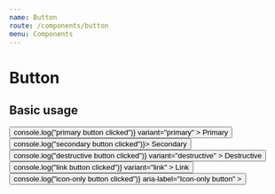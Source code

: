```yaml
---
name: Button
route: /components/button
menu: Components
---
```



# Button

## Basic usage

<Playground>
    <div style={{ display: "flex", justifyContent: "space-between" }}>
        <Button
            onClick={() => console.log("primary button clicked")}
            variant="primary"
        >
            Primary
        </Button>
        <Button onClick={() => console.log("secondary button clicked")}>
            Secondary
        </Button>
        <Button
            onClick={() => console.log("destructive button clicked")}
            variant="destructive"
        >
            Destructive
        </Button>
        <Button
            onClick={() => console.log("link button clicked")}
            variant="link"
        >
            <Icon>
                <Icon.Link />
            </Icon>
            Link
        </Button>
        <Button
            onClick={() => console.log("icon-only button clicked")}
            aria-label="Icon-only button"
        >
            <Icon>
                <Icon.Close />
            </Icon>
        </Button>
    </div>
</Playground>

<Props of={Button} />
